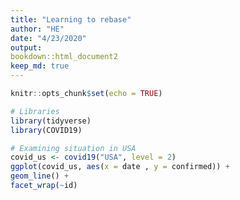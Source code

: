 ```yaml
---
title: "Learning to rebase"
author: "HE"
date: "4/23/2020"
output:
bookdown::html_document2
keep_md: true
---
```


```r
knitr::opts_chunk$set(echo = TRUE)
```

```R
# Libraries
library(tidyverse)
library(COVID19)
```
```r
# Examining situation in USA
covid_us <- covid19("USA", level = 2)
ggplot(covid_us, aes(x = date , y = confirmed)) +
geom_line() +
facet_wrap(~id)
```
